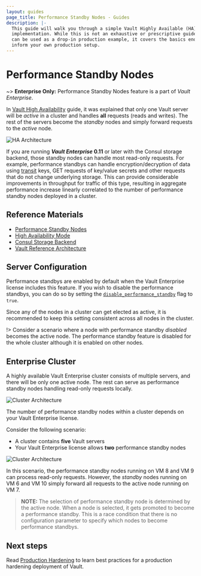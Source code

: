 ```yaml
---
layout: guides
page_title: Performance Standby Nodes - Guides
description: |-
  This guide will walk you through a simple Vault Highly Available (HA) cluster
  implementation. While this is not an exhaustive or prescriptive guide that
  can be used as a drop-in production example, it covers the basics enough to
  inform your own production setup.
---
```


# Performance Standby Nodes

~> **Enterprise Only:** Performance Standby Nodes feature is a part of _Vault Enterprise_.

In [Vault High Availability](/guides/operations/vault-ha-consul.html) guide, it
was explained that only one Vault server will be _active_ in a cluster and
handles **all** requests (reads and writes).  The rest of the servers become the
_standby_ nodes and simply forward requests to the _active_ node.  

![HA Architecture](/img/vault-ha-consul-3.png)

If you are running **_Vault Enterprise_ 0.11** or later with the Consul storage 
backend, those standby nodes can handle most read-only requests. For example, 
performance standbys can handle encryption/decryption of data using 
[transit](/docs/secrets/transit/index.html) keys, GET requests of key/value 
secrets and other requests that do not change underlying storage. This can 
provide considerable improvements in throughput for traffic of this type, 
resulting in aggregate performance increase linearly correlated to the number 
of performance standby nodes deployed in a cluster.


## Reference Materials

- [Performance Standby Nodes](/docs/enterprise/performance-standby/index.html)
- [High Availability Mode](/docs/concepts/ha.html)
- [Consul Storage Backend](/docs/configuration/storage/consul.html)
- [Vault Reference Architecture](/guides/operations/reference-architecture.html)


## Server Configuration

Performance standbys are enabled by default when the Vault Enterprise license
includes this feature. If you wish to disable the performance standbys, you can
do so by setting the
[`disable_performance_standby`](/docs/configuration/index.html#vault-enterprise-parameters)
flag to `true`.  

Since any of the nodes in a cluster can get elected as active, it is recommended
to keep this setting consistent across all nodes in the cluster.

!> Consider a scenario where a node with performance standby _disabled_
becomes the active node. The performance standby feature is
disabled for the whole cluster although it is enabled on other nodes.


## Enterprise Cluster

A highly available Vault Enterprise cluster consists of multiple servers, and
there will be only one active node. The rest can serve as performance standby
nodes handling read-only requests locally.

![Cluster Architecture](/img/vault-perf-standby-1.png)

The number of performance standby nodes within a cluster depends on your Vault
Enterprise license.

Consider the following scenario:

- A cluster contains **five** Vault servers
- Your Vault Enterprise license allows **two** performance standby nodes

![Cluster Architecture](/img/vault-perf-standby.png)

In this scenario, the performance standby nodes running on VM 8 and VM 9 can
process read-only requests. However, the _standby_ nodes running on VM 6 and VM
10 simply forward all requests to the active node running on VM 7.


> **NOTE:** The selection of performance standby node is determined by the
active node. When a node is selected, it gets  promoted to become a performance
standby. This is a race condition that there is no configuration
parameter to specify which nodes to become performance standbys.


## Next steps

Read [Production Hardening](/guides/operations/production.html) to learn best
practices for a production hardening deployment of Vault.
